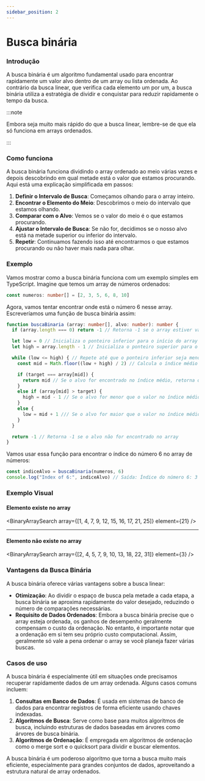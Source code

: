 ```yaml
---
sidebar_position: 2
---
```



# Busca binária

### Introdução

A busca binária é um algoritmo fundamental usado para encontrar rapidamente um valor alvo dentro de um array ou
lista ordenada. Ao contrário da busca linear, que verifica cada elemento um por um, a busca binária utiliza a
estratégia de dividir e conquistar para reduzir rapidamente o tempo da busca.

:::note

Embora seja muito mais rápido do que a busca linear, lembre-se de que ela só funciona em arrays ordenados.

:::

### Como funciona

A busca binária funciona dividindo o array ordenado ao meio várias vezes e depois descobrindo em qual metade está o
valor que estamos procurando. Aqui está uma explicação simplificada em passos:

1. **Definir o Intervalo de Busca**: Começamos olhando para o array inteiro.
2. **Encontrar o Elemento do Meio**: Descobrimos o meio do intervalo que estamos olhando.
3. **Comparar com o Alvo**: Vemos se o valor do meio é o que estamos procurando.
4. **Ajustar o Intervalo de Busca**: Se não for, decidimos se o nosso alvo está na metade superior ou inferior do intervalo.
5. **Repetir**: Continuamos fazendo isso até encontrarmos o que estamos procurando ou não haver mais nada para olhar.

### Exemplo

Vamos mostrar como a busca binária funciona com um exemplo simples em TypeScript. Imagine que temos um array de
números ordenados:

```typescript
const numeros: number[] = [2, 3, 5, 6, 8, 10]
```

Agora, vamos tentar encontrar onde está o número 6 nesse array. Escreveríamos uma função de busca binária assim:

```typescript
function buscaBinaria (array: number[], alvo: number): number {
  if (array.length === 0) return -1 // Retorna -1 se o array estiver vazio

  let low = 0 // Inicializa o ponteiro inferior para o início do array
  let high = array.length - 1 // Inicializa o ponteiro superior para o final do array

  while (low <= high) { // Repete até que o ponteiro inferior seja menor ou igual ao ponteiro superior
    const mid = Math.floor((low + high) / 2) // Calcula o índice médio do array

    if (target === array[mid]) {
      return mid // Se o alvo for encontrado no índice médio, retorna o índice
    }
    else if (array[mid] > target) {
      high = mid - 1 // Se o alvo for menor que o valor no índice médio, move o ponteiro superior para mid - 1
    }
    else {
      low = mid + 1 /// Se o alvo for maior que o valor no índice médio, move o ponteiro inferior para mid + 1
    }
  }

  return -1 // Retorna -1 se o alvo não for encontrado no array
}
```

Vamos usar essa função para encontrar o índice do número 6 no array de números:

```typescript
const indiceAlvo = buscaBinaria(numeros, 6)
console.log("Index of 6:", indiceAlvo) // Saída: Índice do número 6: 3
```

### Exemplo Visual

#### Elemento existe no array

<BinaryArraySearch array={[1, 4, 7, 9, 12, 15, 16, 17, 21, 25]} element={21} />

<hr />

#### Elemento não existe no array

<BinaryArraySearch array={[2, 4, 5, 7, 9, 10, 13, 18, 22, 31]} element={3} />

### Vantagens da Busca Binária

A busca binária oferece várias vantagens sobre a busca linear:

- **Otimização**: Ao dividir o espaço de busca pela metade a cada etapa, a busca binária se aproxima rapidamente do
valor desejado, reduzindo o número de comparações necessárias.
- **Requisito de Dados Ordenados**: Embora a busca binária precise que o array esteja ordenada, os ganhos de desempenho
geralmente compensam o custo da ordenação. No entanto, é importante notar que a ordenação em si tem seu próprio custo
computacional. Assim, geralmente só vale a pena ordenar o array se você planeja fazer várias buscas.

### Casos de uso

A busca binária é especialmente útil em situações onde precisamos recuperar rapidamente dados de um array ordenada.
Alguns casos comuns incluem:

1. **Consultas em Banco de Dados**: É usada em sistemas de banco de dados para encontrar registros de forma eficiente
usando chaves indexadas.
2. **Algoritmos de Busca**: Serve como base para muitos algoritmos de busca, incluindo estruturas de dados baseadas em
árvores como árvores de busca binária.
3. **Algoritmos de Ordenação**: É empregada em algoritmos de ordenação como o merge sort e o quicksort para dividir e
buscar elementos.

A busca binária é um poderoso algoritmo que torna a busca muito mais eficiente, especialmente para grandes conjuntos de
dados, aproveitando a estrutura natural de array ordenados.
